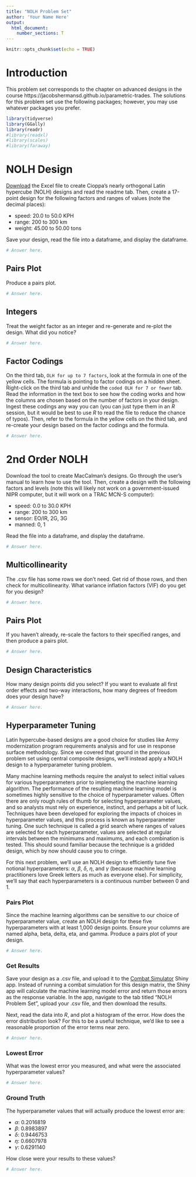 ```yaml
---
title: "NOLH Problem Set"
author: 'Your Name Here'
output: 
  html_document:
    number_sections: T
---
```


```r
knitr::opts_chunk$set(echo = TRUE)
```

# Introduction

This problem set corresponds to the chapter on advanced designs in the course https://jacobshermansd.github.io/parametric-trades. The solutions for this problem set use the following packages; however, you may use whatever packages you prefer.

```r
library(tidyverse)
library(GGally)
library(readr)
#library(readxl)
#library(scales)
#library(faraway)
```

# NOLH Design

<a href = "https://nps.edu/web/seed/software-downloads">Download</a> the Excel file to create Cioppa's nearly orthogonal Latin hypercube (NOLH) designs and read the readme tab. Then, create a 17-point design for the following factors and ranges of values (note the decimal places):

* speed: 20.0 to 50.0 KPH
* range: 200 to 300 km
* weight: 45.00 to 50.00 tons

Save your design, read the file into a dataframe, and display the dataframe.

```r
# Answer here.
```

## Pairs Plot

Produce a pairs plot.

```r
# Answer here.
```

## Integers

Treat the weight factor as an integer and re-generate and re-plot the design. What did you notice? 

```r
# Answer here.
```

## Factor Codings

On the third tab, `OLH for up to 7 factors`, look at the formula in one of the yellow cells. The formula is pointing to factor codings on a hidden sheet. Right-click on the third tab and unhide the `coded OLH for 7 or fewer` tab. Read the information in the text box to see how the coding works and how the columns are chosen based on the number of factors in your design. Ingest these codings any way you can (you can just type them in an *R* session, but it would be best to use *R* to read the file to reduce the chance of typos). Then, refer to the formula in the yellow cells on the third tab, and re-create your design based on the factor codings and the formula.

```r
# Answer here.
```

# 2nd Order NOLH

Download the tool to create MacCalman's designs. Go through the user's manual to learn how to use the tool. Then, create a design with the following factors and levels (note this will likely not work on a government-issued NIPR computer, but it will work on a TRAC MCN-S computer):

* speed: 0.0 to 30.0 KPH
* range: 200 to 300 km
* sensor: EO/IR, 2G, 3G
* manned: 0, 1

Read the file into a dataframe, and display the dataframe.

```r
# Answer here.
```

## Multicollinearity

The .csv file has some rows we don't need. Get rid of those rows, and then check for multicollinearity. What variance inflation factors (VIF) do you get for you design?

```r
# Answer here.
```

## Pairs Plot

If you haven't already, re-scale the factors to their specified ranges, and then produce a pairs plot.

```r
# Answer here.
```

## Design Characteristics

How many design points did you select? If you want to evaluate all first order effects and two-way interactions, how many degrees of freedom does your design have?

```r
# Answer here.
```

## Hyperparameter Tuning

Latin hypercube-based designs are a good choice for studies like Army modernization program requirements analysis and for use in response surface methodology. Since we covered that ground in the previous problem set using central composite designs, we'll instead apply a NOLH design to a hyperparameter tuning problem. 

Many machine learning methods require the analyst to select initial values for various hyperparameters prior to implemeting the machine learning algorithm. The performance of the resulting machine learning model is sometimes highly sensitive to the choice of hyperparameter values. Often there are only rough rules of thumb for selecting hyperparameter values, and so analysts must rely on experience, instinct, and perhaps a bit of luck. Techniques have been developed for exploring the impacts of choices in hyperparameter values, and this process is known as hyperparameter tuning. One such technique is called a grid search where ranges of values are selected for each hyperparameter, values are selected at regular intervals between the minimums and maximums, and each combination is tested. This should sound familiar because the technique is a gridded design, which by now should cause you to cringe. 

For this next problem, we'll use an NOLH design to efficiently tune five notional hyperparameters: $\alpha$, $\beta$, $\delta$, $\eta$, and $\gamma$ (because machine learning practitioners love Greek letters as much as everyone else). For simplicity, we'll say that each hyperparameters is a continuous number between 0 and 1. 

### Pairs Plot

Since the machine learning algorithms can be sensitive to our choice of hyperparameter value, create an NOLH design for these five hyperparameters with at least 1,000 design points. Ensure your columns are named alpha, beta, delta, eta, and gamma. Produce a pairs plot of your design.

```r
# Answer here.
```

### Get Results

Save your design as a .csv file, and upload it to the <a href="https://cxxidemo.shinyapps.io/AWARSLite/">Combat Simulator</a> Shiny app. Instead of running a combat simulation for this design matrix, the Shiny app will calculate the machine learning model error and return those errors as the response variable. In the app, navigate to the tab titled "NOLH Problem Set", upload your .csv file, and then download the results. 

Next, read the data into *R*, and plot a histogram of the error. How does the error distribution look? For this to be a useful technique, we'd like to see a reasonable proportion of the error terms near zero.

```r
# Answer here.
```

### Lowest Error

What was the lowest error you measured, and what were the associated hyperparameter values?

```r
# Answer here.
```

### Ground Truth

The hyperparameter values that will actually produce the lowest error are:

* $\alpha$: 0.2016819
* $\beta$: 0.8983897
* $\delta$: 0.9446753
* $\eta$: 0.6607978
* $\gamma$: 0.6291140

How close were your results to these values? 

```r
# Answer here.
```

